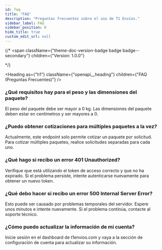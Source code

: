 ```yaml
---
id: faq
title: "FAQ"
description: "Preguntas frecuentes sobre el uso de T1 Envíos."
sidebar_label: FAQ
sidebar_position: 0
hide_title: true
custom_edit_url: null
---
```



{/* <span
  className={"theme-doc-version-badge badge badge--secondary"}
  children={"Version: 1.0.0"}
>
</span> */}

<Heading
  as={"h1"}
  className={"openapi__heading"}
  children={"FAQ (Preguntas Frecuentes)"}
/>

### ¿Qué requisitos hay para el peso y las dimensiones del paquete?
El peso del paquete debe ser mayor a 0 kg. Las dimensiones del paquete deben estar en centímetros y ser mayores a 0.

### ¿Puedo obtener cotizaciones para múltiples paquetes a la vez?
Actualmente, este endpoint solo permite cotizar un paquete por solicitud. Para cotizar múltiples paquetes, realice solicitudes separadas para cada uno.

### ¿Qué hago si recibo un error 401 Unauthorized?
Verifique que está utilizando el token de acceso correcto y que no ha expirado. Si el problema persiste, intente autenticarse nuevamente para obtener un nuevo token.

### ¿Qué debo hacer si recibo un error 500 Internal Server Error?
Esto puede ser causado por problemas temporales del servidor. Espere unos minutos e intente nuevamente. Si el problema continúa, contacte al soporte técnico.

### ¿Cómo puedo actualizar la información de mi cuenta?
Inicie sesión en el dashboard de t1envios.com y vaya a la sección de configuración de cuenta para actualizar su información.
